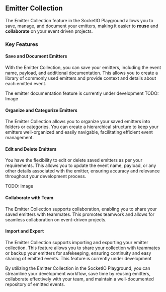 
## Emitter Collection
The Emitter Collection feature in the SocketIO Playground allows you to save, manage, and document your emitters, making it easier to **reuse** and **collaborate** on your event driven projects.

### Key Features
#### Save and Document Emitters
With the Emitter Collection, you can save your emitters, including the event name, payload, and additional documentation. This allows you to create a library of commonly used emitters and provide context and details about each emitted event.

<Callout type="info">
    The emitter documentation feature is currently under development
</Callout>
TODO: Image

#### Organize and Categorize Emitters
The Emitter Collection allows you to organize your saved emitters into folders or categories. You can create a hierarchical structure to keep your emitters well-organized and easily navigable, facilitating efficient event management.

#### Edit and Delete Emitters
You have the flexibility to edit or delete saved emitters as per your requirements. This allows you to update the event name, payload, or any other details associated with the emitter, ensuring accuracy and relevance throughout your development process.

TODO: Image

#### Collaborate with Team
The Emitter Collection supports collaboration, enabling you to share your saved emitters with teammates. This promotes teamwork and allows for seamless collaboration on event-driven projects.

#### Import and Export
The Emitter Collection supports importing and exporting your emitter collection. This feature allows you to share your collection with teammates or backup your emitters for safekeeping, ensuring continuity and easy sharing of emitted events.
<Callout type="info">
    This feature is currently under development
</Callout>

By utilizing the Emitter Collection in the SocketIO Playground, you can streamline your development workflow, save time by reusing emitters, collaborate effectively with your team, and maintain a well-documented repository of emitted events.

